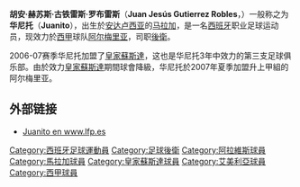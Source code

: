 {{noteTA
|G1=laliga
|T=zh-hans:胡安·赫苏斯·古铁雷斯;zh-hk:桑·捷西斯·古迪利斯;zh-tw:胡安·赫蘇斯·古鐵雷斯;
|1=zh-hans:胡安·赫苏斯·古铁雷斯;zh-hk:桑·捷西斯·古迪利斯;zh-tw:胡安·赫蘇斯·古鐵雷斯;
}}
{{Football player infobox
| playername= 华尼托<br />''Juanito''
| image =
| fullname = 胡安·赫苏斯·古铁雷斯·罗布雷斯<br /> Juan Jesús Gutierrez Robles
| nickname = 华尼托（''Juanito''）
| dateofbirth = {{Birth date and age|1980|2|17|df=y}}
| cityofbirth = [[马拉加|马拉加]]
| countryofbirth = [[西班牙|西班牙]]
| height = {{height|m=1.86}}
| currentclub  = [[皇家蘇斯達|皇家蘇斯達]]
| position = [[後衛_(足球)|後衛]]
| youthyears = 
| youthclubs = [[马拉加足球俱乐部|马拉加B]]
| years = 2002–2005<br />2005–2006<br />2006-2007<br />2007-
| clubs = [[马拉加足球俱乐部|马拉加]]<br />[[阿拉维斯竞技|阿拉維斯]]<br />[[皇家蘇斯達|皇家蘇斯達]]<br />[[阿爾梅里亞足球俱樂部|阿尔梅里亚]]
| caps(goals) = 48 (2)<br />37 (0)<br />35 (1)<br />26 (1)
| nationalyears = 
| nationalteam = 
| nationalcaps(goals) = 
|pcupdate = 2006年7月10日
|ntupdate = 2006年7月10日
}}

'''胡安·赫苏斯·古铁雷斯·罗布雷斯'''（'''Juan Jesús Gutierrez Robles'''，{{bd|1980年|2月17日|catidx=Gutierrez, Juan Jesus}}）一般称之为'''华尼托'''（'''Juanito'''），出生於[[安达卢西亚|安达卢西亚]]的[[马拉加|马拉加]]，是一名[[西班牙|西班牙]]职业足球运动员，现效力於[[西甲|西甲]]球队[[阿爾梅里亞足球俱樂部|阿尔梅里亚]]，司职[[後衛_(足球)|後衛]]。

2006-07赛季华尼托加盟了[[皇家蘇斯達|皇家蘇斯達]]，这也是华尼托3年中效力的第三支足球俱乐部。由於效力[[皇家蘇斯達|皇家蘇斯達]]期間球會降級，华尼托於2007年夏季加盟升上甲組的阿尔梅里亚。

== 外部链接 ==
* [http://www.lfp.es/historico/primera/plantillas/historial.asp?jug=7150 Juanito en www.lfp.es] {{Wayback|url=http://www.lfp.es/historico/primera/plantillas/historial.asp?jug=7150 |date=20070930222052 }}

{{DEFAULTSORT:Gutierrez, Juan Jesus}}

[[Category:西班牙足球運動員|Category:西班牙足球運動員]]
[[Category:足球後衛|Category:足球後衛]]
[[Category:阿拉維斯球員|Category:阿拉維斯球員]]
[[Category:馬拉加球員|Category:馬拉加球員]]
[[Category:皇家蘇斯達球員|Category:皇家蘇斯達球員]]
[[Category:艾美利亞球員|Category:艾美利亞球員]]
[[Category:西甲球員|Category:西甲球員]]